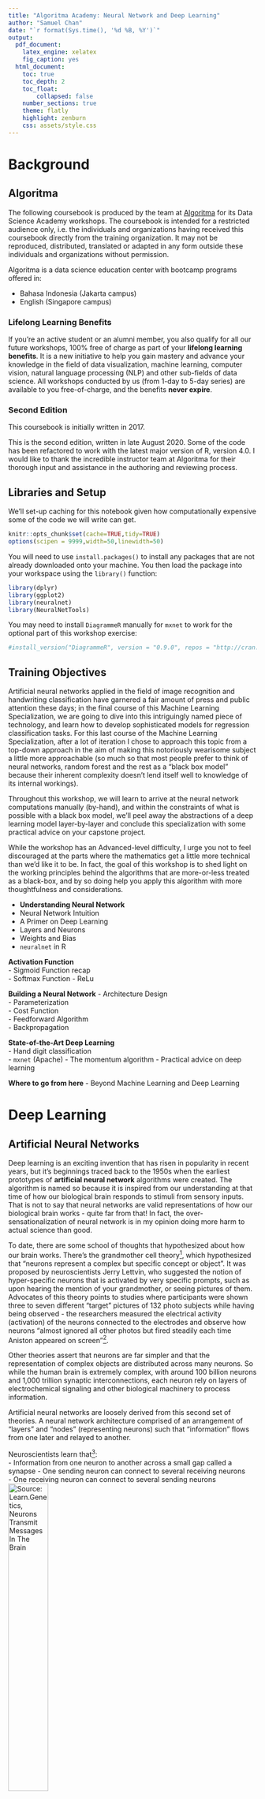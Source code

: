 ```yaml
---
title: "Algoritma Academy: Neural Network and Deep Learning"
author: "Samuel Chan"
date: "`r format(Sys.time(), '%d %B, %Y')`"
output: 
  pdf_document:
    latex_engine: xelatex
    fig_caption: yes
  html_document:
    toc: true
    toc_depth: 2
    toc_float: 
        collapsed: false
    number_sections: true
    theme: flatly
    highlight: zenburn
    css: assets/style.css
---
```


# Background {.tabset}
## Algoritma
The following coursebook is produced by the team at [Algoritma](https://algorit.ma) for its Data Science Academy workshops. The coursebook is intended for a restricted audience only, i.e. the individuals and organizations having received this coursebook directly from the training organization. It may not be reproduced, distributed, translated or adapted in any form outside these individuals and organizations without permission. 

Algoritma is a data science education center with bootcamp programs offered in:

- Bahasa Indonesia (Jakarta campus)  
- English (Singapore campus)

### Lifelong Learning Benefits
If you're an active student or an alumni member, you also qualify for all our future workshops, 100% free of charge as part of your **lifelong learning benefits**. It is a new initiative to help you gain mastery and advance your knowledge in the field of data visualization, machine learning, computer vision, natural language processing (NLP) and other sub-fields of data science. All workshops conducted by us (from 1-day to 5-day series) are available to you free-of-charge, and the benefits **never expire**. 

### Second Edition
This coursebook is initially written in 2017.

This is the second edition, written in late August 2020. Some of the code has been refactored to work with the latest major version of R, version 4.0. I would like to thank the incredible instructor team at Algoritma for their thorough input and assistance in the authoring and reviewing process.


## Libraries and Setup
We'll set-up caching for this notebook given how computationally expensive some of the code we will write can get.

```r
knitr::opts_chunk$set(cache=TRUE,tidy=TRUE)
options(scipen = 9999,width=50,linewidth=50)
```

You will need to use `install.packages()` to install any packages that are not already downloaded onto your machine. You then load the package into your workspace using the `library()` function:
```r
library(dplyr)
library(ggplot2)
library(neuralnet)
library(NeuralNetTools)
```

You may need to install `DiagrammeR` manually for `mxnet` to work for the optional part of this workshop exercise:
```r
#install_version("DiagrammeR", version = "0.9.0", repos = "http://cran.us.r-project.org")
```

## Training Objectives
Artificial neural networks applied in the field of image recognition and handwriting classification have garnered a fair amount of press and public attention these days; in the final course of this Machine Learning Specialization, we are going to dive into this intriguingly named piece of technology, and learn how to develop sophisticated models for regression classification tasks. For this last course of the Machine Learning Specialization, after a lot of iteration I chose to approach this topic from a top-down approach in the aim of making this notoriously wearisome subject a little more approachable (so much so that most people prefer to think of neural networks, random forest and the rest as a "black box model" because their inherent complexity doesn't lend itself well to knowledge of its internal workings).

Throughout this workshop, we will learn to arrive at the neural network computations manually (by-hand), and within the constraints of what is possible with a black box model, we'll peel away the abstractions of a deep learning model layer-by-layer and conclude this specialization with some practical advice on your capstone project.

While the workshop has an Advanced-level difficulty, I urge you not to feel discouraged at the parts where the mathematics get a little more technical than we'd like it to be. In fact, the goal of this workshop is to shed light on the working principles behind the algorithms that are more-or-less treated as a black-box, and by so doing help you apply this algorithm with more thoughtfulness and considerations.

- **Understanding Neural Network**  
- Neural Network Intuition  
- A Primer on Deep Learning  
- Layers and Neurons  
- Weights and Bias  
- `neuralnet` in R  

**Activation Function**  
- Sigmoid Function recap  
- Softmax Function
- ReLu

**Building a Neural Network**
- Architecture Design  
- Parameterization  
- Cost Function  
- Feedforward Algorithm  
- Backpropagation  

**State-of-the-Art Deep Learning**  
- Hand digit classification  
- `mxnet` (Apache)
- The momentum algorithm
- Practical advice on deep learning

**Where to go from here**
- Beyond Machine Learning and Deep Learning

# Deep Learning
## Artificial Neural Networks
Deep learning is an exciting invention that has risen in popularity in recent years, but it's beginnings traced back to the 1950s when the earliest prototypes of **artificial neural network** algorithms were created. The algorithm is named so because it is inspired from our understanding at that time of how our biological brain responds to stimuli from sensory inputs. That is not to say that neural networks are valid representations of how our biological brain works - quite far from that! In fact, the over-sensationalization of neural network is in my opinion doing more harm to actual science than good. 

To date, there are some school of thoughts that hypothesized about how our brain works. There's the grandmother cell theory[^1], which hypothesized that "neurons represent a complex but specific concept or object". It was proposed by neuroscientists Jerry Lettvin, who suggested the notion of hyper-specific neurons that is activated by very specific prompts, such as upon hearing the mention of your grandmother, or seeing pictures of them. Advocates of this theory points to studies where participants were shown three to seven different "target" pictures of 132 photo subjects while having being observed - the researchers measured the electrical activity (activation) of the neurons connected to the electrodes and observe how neurons "almost ignored all other photos but fired steadily each time Aniston appeared on screen"[^2]. 

Other theories assert that neurons are far simpler and that the representation of complex objects are distributed across many neurons. So while the human brain is extremely complex, with around 100 billion neurons and 1,000 trillion synaptic interconnections, each neuron rely on layers of electrochemical signaling and other biological machinery to process information. 

Artificial neural networks are loosely derived from this second set of theories. A neural network architecture comprised of an arrangement of "layers" and "nodes" (representing neurons) such that "information" flows from one later and relayed to another. 

Neuroscientists learn that[^3]:  
- Information from one neuron to another across a small gap called a synapse
- One sending neuron can connect to several receiving neurons  
- One receiving neuron can connect to several sending neurons      
![Source: Learn.Genetics, Neurons Transmit Messages In The Brain](assets/neuron.jpg){width=40%}



As one receiving neuron "receives" the signal sent by the sending neuron, the biochemical process help that neuron weight the signal according to its relative importance and as it turns out, this biological mechanism serves as a great template for an artificial neuron. The neurons are represented as nodes, and the strength between nodes are weighted to model the synapses in the biological brain. 

As a motivational example, look at the following architecture:

```r
set.seed(100)
suppressPackageStartupMessages(library(neuralnet))
y <- c(0,1,1,0)
dat <- data.frame(expand.grid(c(0,1), c(0,1), c(1,2)), y)
nneu <- neuralnet( y~Var1+Var2+Var3, dat, hidden=4, rep=5)
# rep="best" to plot the repetition with the smallest error
plot(nneu, rep="best")
```

By default, the `neuralnet()` function uses a backpropagation algorithm named `rprop+`. We are going to dive into the technical details of the backpropagation algorithm in later sections, but I want to take the opportunity to explain how this relates to "intelligence" as we understand it. A modern definition could be:  

> The ability to perceive information, and retain it as knowledge to be applied towards adaptive behaviors within an environment or context  

So for a machine to fit that definition of intelligence, it has to not just "learn" the weights between these nodes, it has to learn how to adapt these weights - and that is achieved with what is termed as a _cost function_. The cost function determine how well the "learned weights" are by calculating the error given the paramaters. By means of analogy, you can imagine that a driver behind wheels having to approximate the optimal distance between his car and the car in front of him. Too much distance, and he may be driving too slow and causing unnecessary discomfort to other drivers around him. Too little distance and he may be accused of "tailgating" and put his own safety as well as others at risk. He / she has to _learn_ the optimal distance through experience and "backpropagate" her visual feedback to correct the distance - when the car in front of her slows down, that visual feedback is passed and the "weights" are adjusted to accommodate that information. The intuition, or the sense of danger acts as a cost function, and she is trying to minimize the sense of danger or equivalently, the cost function. 

Artificial intelligence imitates that objective when it is given a cost function because it now **has a sense of badness and know how poorly the weights are in relation to the prediction error**. A very simple cost function would be one iterative function (for-loop) where we iteratively make estimation, each time using a different combination of coefficients, and plot the error in each iteration by comparing our prediction to the ground truth. 

Using the cost function, our artificial neural network can arrive at the optimal values for each coefficient that is being estimated and as a result of backpropagation, it updates all of the neuron paths (weights) in each iteration of feedback. 

## Neural Networks Architecture
Let's plot our neural network again, and this time we'll take the time to learn the topology of our network: 
```r
plot(nneu, rep="best")
```

This is an architecturally simple neural network model, and while neural network architecture can vary in forms and design, each of them can be characterized by:  
- Number of layers in the network  
- Number of nodes in each layer  
- Direction of signals in the network  

When you wrap a neural network object, `nn` in `plot()`, the plot renders the network topology as well as the number of training steps that the neural network takes. 

It also report the sum of squared errors, a measurement of error that all of you should be familiar by now. You can prevent the display of these error and steps by assigning an additional parameter `parameter=FALSE` in the `plot()` call. 

Since the cost function we spoke of earlier is of such crucial importance to a neural network, let's dive deeper into the mathematical details to strengthen and validate our understanding of this mechanism.

### Cost Function and Error Measures I
Throughout the Machine Learning Specialization we've learned and applied the sum of squares error as a measurement of our model's "fitness". As it turns out, the sum of squared errors (SSE) is also a perfectly acceptable cost function for a neural network. 

Recall that we created the neural network using the following function call:
```r
neuralnet(y~Var1+Var2+Var3, dat, hidden=4, rep=5)
```

The `hidden` parameter allow us to specify the number of hidden neurons in each layer, and because we specified a single number, 4, that is going to return a neural network with one hidden layer (which is the layer between the input layer and output layer) and 4 neurons in that layer. 

Supposed you had specify `c(5,7,5)` in the hidden layer, you'd get a neural network with 3 hidden layers with the corresponding number of hidden neurons in each layer. For now, don't worry about the practical considerations between such a network topology and the earlier, simpler one - we'd get into that in a later chapter. 

Edit the following code to construct and plot a neural network with 3 hidden layers, with the first hidden layer containing 5 neurons, the second and third containing 7 and 5 respectively. The number of repetitions, the seed, and the plotting parameters should be left untouched:
```r
set.seed(1)
plot(neuralnet( y~Var1+Var2+Var3, dat, hidden=_______, rep=1), rep="best")
```

Notice that in the code you just wrote, we're using `rep=1` rather than `rep=5`: this parameter indicates the number of repetitions for the neural network's training. In the original neural network, we have `rep=5`, so we could have passed 1 to 5 in the plot parameter, which in turn ask the `plot()` function to  plot the neural network at a particular repetition. 

To plot only the neural network on its fourth repetition, add `rep=4` to the following function call:
```r
plot(nneu, rep=4)
```

**Discussion**:
If you run `plot(nneu)` in the console or in an R Script, all petitions will be plotted each in a separate window. Try and do that now.

Remember how I said earlier that the sum of squared errors (SSE) is a perfectly acceptable cost function for a neural network. Let's write a function `sse` that for a list of numbers, computes the sum of squared difference between the list and the ground truth in our data (`dat$y`). 

```r
sse <- function(x){
  return(sum( (x - dat$y)^2 ) )
}
```


**Discussion:**
You've learned that we have 5 repetitions of the neural network, and since each repetition will return the overall prediction, we expect to have 5 sets of prediction. They are stored in `nneu$net.result` as a list of length 5. Go ahead and complete the following code chunk: write some code to take a peek at the predictions returned by any one of the 5 repetitions:
```r
length(nneu$net.result)

### Write the code to inspect the prediction returned by any ONE of the 5 repetitions 


```


Now apply the sum of squared error function we wrote above (we named it `sse`) on the list of predictions, which repetition of the neural network has the lowest training error? 
```r
# Write the code to compute your SSE for each of the 5 repetitions


```

Your Answer:


Sure enough, if you take the SSE of the repetition that minimizes the training error, and multiply it by 1/2, you'll get the same error that was shown in the `plot()` function. Try that now:
```r


```

Notice that it rounds up to 0.000266, which is the same as what we've got in the original neural network:
```r
set.seed(100)
nneu <- neuralnet( y~Var1+Var2+Var3, dat, hidden=4, rep=5)
plot(nneu, rep="best")
```

Using SSE as a cost function returns the same error as the one that our original plot has given us, and to estimate the cost for future values or on our cross-validation set, we can use `compute`. `compute` requires at least two value:  
- `nn` object: a `neuralnet` object  
- data: some data from which we wish to obtain a prediction from

Optionally, we can specify `rep` such that a specific repetition of the neural network is used. Because this section aims to equip you with a solid knowledge of the cost function and error, I will perform `compute` on the same training data just to show you that the result you get from this computation (`nneu_compt$net.result`) would be the same as the one from the neural network's in-sample error estimation (`nneu$net.result[[3]]`). 

Notice that I'm computing for a prediction on the same training data with the third repetition of our neural network `rep=3` and then compare it to the one from `nneu`:
```r
nneu_compt <- compute(nneu, dat[,1:3], rep=3)

data.frame("result_compute" = nneu_compt$net.result, "error_nn_3"=nneu$net.result[[3]])
```

And so naturally taking the one-half sum of squared error using `nneu_compt$net.result` would return the same value as the Error returned by the neural network when we plot is, which is 0.000266:
```r
1/2 * sum((dat$y - nneu_compt$net.result)^2)
```

You may now ask, why do we take the one-half sum of squared error instead of the sum of squared error itself? The reason for that is pretty much conventional: sometimes you'll also see one-half mean squared error being used or the mean of squared error itself.  The reason why it's a convention is that if we define the cost function as such:  
$J_\theta = \frac{1}{2} \sum\limits^{m}_{i=1}(h_\theta(x^i)-y^i)^2$  

When we take the derivative of that equation, then the mathematic becomes nicer because the square cancels out the 1/2 and that turns out to be computationally convenient:

$J_\theta = \sum\limits^{m}_{i=1}(h_\theta(x^i)-y^i)$  

If you're not familiar with calculus, generally for such a function:

$f(x) = \frac{1}{2}x^2$, when taking the derivative of it:
$f\prime(x) = x$

Taking the derivate f-prime at a point a measures the sensitivity of _f_ to small changes in _x_ around _a_ (you'll also hear other explanations that describe it as the "rate of change"):  
$f\prime(x_0) = \lim\limits_{h \to 0}\frac{f(x_0 + h) - f(x_0)}{h}$  

For a mostly-layman explanation of the derivative function, I recommend the lecture notes from this UBC Calculus documents [^6]. From a practicality perspective, derivatives allow us to find the maximum or minimum of functions and are thus highly useful for optimization tasks. More directly, derivatives allow us to measure how variables change in relation to change in other variables (think: acceleration is the derivative of speed)

One can observe that between minimizing the one-half mean of squared errors, one-half sum of squared errors, mean of squared errors and sum of squared errors: the choice doesn't change the result. Minimizing the sum of squared function is essentially minimizing the one-half sum of squared errors. When we call our `neuralnet` function, the default cost function is the sum of squared error (`neuralnet(..., err.fct="sse")`), we could have also used `ce` for the cross-entropy error or pass in our own differentiable function.

When we plot our neural network built with `sse` being the cost function, the "best" repetition is the one that has the lowest sum of squared error. Each repetition computes the predicted value of y using the regression weights and the cost function serves as the "signal" that is used to iteratively adjust these weights.

```r
data.frame("computed"=nneu$net.result[[3]], "actual"=dat$y)
```


Remember when I mentioned earlier how a neural network architecture can be characterized by:  
- Number of layers in the network  
- Number of nodes in each layer  
- Direction of signals in the network  

This architectural design allow us to accommodate varying degree of complexity; a more complex network (typically means more number of layers in the network) are capable of modelling more subtle patterns within our data, and while size typically matters, the design of the architecture also plays a part in the effectiveness of a neural network. Let's break the three concepts down:

**Number of Layers** and **Number of Nodes**  
```r
plot(nneu, "best")
```

In the architecture above, `Var1`, `Var2` and `Var3` represent the features from our data, notice that there is one input node for each of the 3 features. When there is one hidden layer, the network is sometimes also called a "single-layer network" - they are suitable for classification tasks where the decision boundaries are fairly linear. When we have more than one hidden layer, the network qualify for the definition of a "deep neural network" (I know, I hope I was joking as well).   
![](assets/nondeep.png)

When people refer to deep learning or point to a deep neural network, all you know for certain is that it's a neural network with more than one hidden layer[^7], most likely a feedforward network with many hidden layers. Because of it's multi-layer nature, another name for it is the **multi-layer perceptrons**, which is used more often in the past before the rise in popularity with the deep prefix. In fact in many of the journals referencing the `neuralnet` package you're using you are perhaps more likely to come across the name "multi-layer perceptron" or MLP[^8]. 

Some find the standard for depthness analogous to the Sorites paradox[^9]: at what point does heap becomes non-heap? There's also the obvious problem of the rate of change in technology. Revisit this coursebook 5 years from now and you may find the perceived notion of "deep learning" system a lot different from what it is today.   
![](assets/heap.jpeg){width=40%}

Beyond the philosophical question, a more helpful way to think about the term deep learning is to consider the greater trend where we've seen a sharp increase in the number of "deep" prefix to refer to any sufficiently sophisticated AI technology[^10]. Take any algorithm you've learned and add the word "deep" in front of it and you'll find a list of amusing results. So instead of finding a quantitative measurement for "deep learning", think of it qualitatively instead: "deep" suggests that the model is a convention treated like a black box and the results are hard to intuit - and that is taking nothing away from its performance.     

**Direction of signals**
Neural networks can be recurrent or feedforward. A feedforward neural network is one where the input signal is fed continuously in one direction from layer to layer until reaching the final output layer. Despite its apparent restriction, these networks can be very well-suited and form the "foundation" of a full neural network model.  

In contrast, a recurrent neural network (feedback network) is one where signals travel in both directions using loops and unlike a feedforward network can use an internal state to process sequences of input, which gives it the ability to "exhibit dynamic temporal behavior for a time sequence", and see its use throughout vocabulary speech recognition or in time series forecasting[^11].   
![](assets/rnn.png)

For its promises and potential, RNN is rather limited in its application compared to the de facto of neural networks, MLP (Multilayer Perceptron is just a fancy name for a multi-layer feedforward network). When somebody mention neural network to you, he or she is most likely referring to a MLP rather than the RNN. 

With all being said, how do you choose the right combination of architectural factors? Unfortunately to date there isn't any standard yet on determining the right number of neurons or hidden layers in a neural network. It is perhaps most helpful to recall Occam's Razor (or Principle of parsimony) which you've learned in the Regression Models class: when presented with competing hypothesis pick the simpler one. Favor the network with the fewest nodes when the cross-validation performance is just as adequate. In fact, you'd be surprised that often times an architecturally simple neural network often offer a level of learning performance that is well above the required threshold.


# Neural Network From First Principles
> A first principle is a basic, foundational, self-evident proposition or assumption that cannot be deduced from any other proposition or assumption.

Sometimes called "reasoning from first principles", we'll now go into the algorithms that made up a fully formed neural network and peel away at the heavily abstracted mathematical details that lay at its foundation. 

Let's start by adjusting our earlier data so we can study this a neural network from the point of view of OLS regression, a subject all of you are familiar with having completed the Regression Models course. 

The input predictors are the same, but the output target now resembles more of a regression problem. 
```r
set.seed(100)
dat$y <- runif(nrow(dat), 3, 4)+sum(dat[1:2,])+dat$Var3^2
head(dat)
```

Consider the case of a single-layer neural network with no hidden layers. Since we have 3 predictors, we would expect to design an architecture with three input neurons, and we would have the estimation function use `sse` as the default cost function since that's also the objective of an ordinary least squares regression. We would have just one output neuron, and we can represent the architecture in the following form:   
![](assets/firstprinciples_nn.png)

To put it in code, we will use the `neuralnet()` function, set `hidden=0` to specify no hidden layers and set 20 to be the number of repetitions for this neural network. The `rep` parameter is nothing but a fancy for-loop that wraps around the neural network function. For each time (up to a maximum of 20 if we had set rep=20), the neural network will pick some random weights as its initial (starting) parameter and perform a procedure known as gradient descent to find the optimal parameter. Essentially, setting 20 offsets some of that randomness picking a repetition that give us the lowest error from a pool of 20 is better than picking one from a pool of 5, which we've used earlier.

Notice that because of the randomly initialized starting weights, setting seed ensures the result is reproducible. 

**Discussion:**
1. Say I'd like to have 30 repetitions of the neural network, how would I change the following code?  

2. Supposed I'd like to avoid having to use the randomly initialized starting weights and instead prefer to use some specified starting weights. I would need 4 values for the first repetition (say we choose to initialize `c(0,0,0,0)` for the first repetition), one for the bias or the intercept coefficient, and one each for the 3 input neurons. For a neural network with 10 repetitions, I would use (`startweights = rep(0,(4*10))`) to initialize the starting weights to 0 for a total of 40 times. Go ahead and change the code to use a `rep` of 3 and specify some initialized weights using `startweights`. Observe that you can now remove the `set.seed(100)` and your neural network will converge at the same set of values every time you execute the code. 

Change the code below for (1) and (2):
```r
set.seed(100)
nn_dat <- neuralnet(y~Var1+Var2+Var3, dat, hidden = 0, rep=10, startweights = rep(0,(4*10)))
plot(nn_dat, rep="best")
```

**Discussion:**
3. Bonus question: If we have passed in `startweights = rep(0,(4*10))` we can run our neural network with 10 iterations and without setting a seed, the results will always be the same. The random component has been removed from our algorithm. However, setting the start weights this way is also meaningless and you're better off using randomized weights. Why?  

Let's go ahead and run the neural network again, and this time we'll plot the network to see the weights that were estimated from the best network repetition:
```r
set.seed(100)
nn_dat <- neuralnet(y~Var1+Var2+Var3, dat, hidden = 0, rep=20)
plot(nn_dat, rep="best")
```

To estimate the value of y, the neural network above would take the weighted sum of the three input neurons and then add the intercept term (blue arrow) to it. If this sounds terribly similar to a linear regression equation it is because it is. Compare the above weights to the coefficients you obtain from a linear regression:
```r
lm_dat <- lm(y ~., dat)
summary(lm_dat)
```

In R, we can take a look at the summary statistics from each repetition of the neural network, including the weights and intercept. In the following code I'm printing out the summary for the first 3 repetitions:
```r
nn_dat$result.matrix[,1:3]
```

## Backpropagation

So how does a neural network estimate the weights for each of the nodes? Well - remember that we already learned about a cost function which learns the error in each repetition. The key is to backpropagate these errors using an algorithm simply known as backpropagation. 

Instead of approaching the estimation of weights using a more closed-form algebraic technique (as in OLS regression), the neural network model randomly initialize the weights and it learn the best "weights" by minimizing the cost function. For a regression problem, that is typically the `sse` that you've seen repeatedly up to this point of the workshop. For a classification problem, we can specify the cross-entropy error to be used (`neuralnet(..., err.fct="ce")`). 

And recall for the error function that uses the `sse`:
$E = \frac{1}{2} \sum\limits^L_{l=1}\sum\limits^H_{h=1}(o_{lh}-y_{lh})^2$

For an error function that uses the cross-entropy `ce`, it would be:  
$E = - \sum\limits^L_{l=1}\sum\limits^H_{h=1}(y_{lh}log(o_{lh}) + (1-y_{lh})log(1-o_{lh}))$  

Where:  
- output _o(x)_ is calculated for given inputs _x_ and current weights  
- $l=1,...,L$ indexes the observations, i.e given input-output pairs  
- $h=1,...H$ are the output nodes  

We've learned about the two functions in earlier workshops of the Machine Learning Specialization, but where the backpropagation starts to differ is that it modifies the weights of a neural network in order to find a local minimum of the error function with respect to the weights.

> The learning of the error is the **cost function** of the neural network, and the feeding back of these error for the modification of weights is called **backpropagation**.

The de facto standard is through a general purpose optimization algorithm known as "gradient descent".   
![](assets/graddesc.png)

### Gradient Descent
In an earlier chapter, I gave you our definition of the cost function:  
$J_\theta = \frac{1}{2} \sum\limits^{m}_{i=1}(h_\theta(x^i)-y^i)^2$  

When we take the derivative of that equation, then the mathematic becomes nicer because the square cancels out the 1/2 and that turns out to be computationally convenient:

$\sum\limits^{m}_{i=1}(h_\theta(x^i)-y^i)$  

Gradient descent works the following way. For each particular value of weight:  
- 1. Calculates the partial derivative of the weight  
- 2. The update rule
  - If the derivative is positive, it decreases the weight value  
  - If the derivative is negative, it increases the weight value  
- 3. The objective is to find the lowest point in a convex curve where the derivative is minimum  
- 4. How much does it move in its weight update (step 2) depends on a user-specified learning rate. You don't want a learning rate that is too high as it is going to "over-step" the minimum but a learning rate that is too small on the other hand is going to take far longer to find the local minima.

The process in mathematical notation:  
$w_k \gets w_k - \alpha \sum\limits^n_{i=1}(h_\theta(x^i)-y^i)x_{ik}$   
![Slides on Neural Network from Computer Science Faculty, CMU](assets/updaterule.png)

When we call the `neuralnet()` function with a backpropagation algorithm, we could have specified our own learning rate using the `learningrate` parameter like such `neuralnet(..., algorithm="backprop", learningrate = 0.001)`

**Discussion:**
Execute the following code chunk in an R console (not from RStudio):
```r
library(animation)
## default example
ani.options(interval = 0.3, nmax = 50)
gd <- grad.desc()
# gd$par for the parameters 
# gd$persp for perspective plot
# gd$persp(col = "lightblue", phi = 30)
```

Or to see gradient descent working on an even more complicated function (again, run it in R console):
```r
ani.options(interval = 0, nmax = 200)
f2 <- function(x, y)
  sin(1/2 * x^2 - 1/4 * y^2 + 3) * cos(2 * 
  x + 1 - exp(y))

gd2 <- grad.desc(f2, c(-2, -2, 2, 2), c(-1, 0.5), gamma = 0.1, 
  tol = 1e-04)
```

If you managed to run that function above, now look at the function definition in `f2`. Gradient descent takes that function `f2` and find the value of `x` and `y` that would lead to a local minimum of that function. 

1. To retrieve the values (parameters), run `gd2$par`  
2. To print the perspective plot, run `gd2$persp(col = "lightblue", phi = 30)`. If you like to save this plot, combine it with `png()` for example and you'll get something similar to the below:   
![](assets/gd2.png)

Essentially, as a general-purpose optimization algorithm, gradient descent is able to find a local minimum of a function by taking steps proportional to the negative of the gradient (or slope) of the function at the current point. Respecting the constraints of time and objective, I cannot delve into the topic of this optimization algorithm further but I can recommend Andrew Ng's lecture notes (CS 229) on this topic as further reading materials[^12]. 

### [Optional] Gradient Descent by hand

To implement a gradient descent by hand and see how by the 4000th iteration, our algorithm has adjusted the initial weights from `c(0.01, 0.01, 0.01, 0.01)` for the 4 parameters (3 input plus one bias / intercept term) to `c(5.1407142312, -0.2432233805, 0.0684175269, 3.2402247445)` which is exactly the same coefficient with the one a closed-form OLS regression returns up to those precision.

```r
set.seed(100)
x <- as.matrix(dat[,1:3])
x <- cbind(rep(1, nrow(x)), x)
y <- as.matrix(dat[,4])
# initialize weights to 0.1
beta_gd <- matrix(0.01, nrow=ncol(x))
# learning rate
lrate <- 0.1

# repeat below for 4,000 iterations
for (i in 1:4000) {
  # cost function using vectorized operation
  cost <- (x %*% beta_gd) - y
  # calculate the gradient at that point
  delta <- (t(x) %*% cost) * (1/nrow(x))
  
  # move the guessed weights in opposite direction
  beta_gd <- beta_gd - (lrate * delta)
}
# linear regression w/ gradient descent
beta_gd
# OLS closed-form solution
solve(t(x) %*% x) %*% t(x) %*% y
```

Verifying it with the coefficient output from `lm()`: 
```r
summary(lm(y ~ ., dat))$coef[,1]
```

**Discussion:**
We learned earlier that our gradient descent algorithm above will, at each iteration, update the weights in the direction that result in the greatest reduction in error by an amount. We learned that this quantity is known as the **learning rate**. 

If we have wanted the algorithm to converge faster (descend down the gradients faster) for the training time is greated reduced, should we:  

- [ ] Increase the learning rate
- [ ] Decrease the learning rate
- [ ] Initialize the weights closer to 0

## Neural Network for Classification
When we apply neural network as a classification algorithm, the network uses the logistic sigmoid function to squash the output of a linear regression to a value within the bounds of 0 to 1. This, you may recall, is what you've learned in the Classification 1 workshop. Allow me to help jog your memory:  

- A logistic regression is a linear regression technique modified to solve binary classification problems  
- The "activation" function of a classification-purposed neural network is the logistic function (transform the output of a linear regression to a value within the bounds of 0 and 1)  

I will spare you the detailed explanation of the logistic regression but the following code is identical to the one you'll find in your Classification 1 coursebook. Exponenting something would always make it a positive value, and then to make the final value lesser than 1, we divide it by a number greater than itself (+1 arbitrarily):  
```r
sigmoid <- function(x){
    exp(x)/(1+exp(x))
}
# equivalent:
#   sigmoid <- function(x){
#     1/(1+exp(-x))
#   }

sigmoid(-5)
```

Let's confirm that the function we wrote above does resemble a sigmoid curve:
```r
curve(sigmoid, xlim = c(-10, 10))
```

Let's also create our cross-entropy loss function:
```r
ce_manual <- function(x, y){
  - sum((y * log(x) + (1 - y) * log(1 - x)), na.rm = T)
}
```

This of course, is just the code implementation of the `ce` cross-entropy error that we learned in earlier chapters:
$E = - \sum\limits^L_{l=1}\sum\limits^H_{h=1}(y_{lh}log(o_{lh}) + (1-y_{lh})log(1-o_{lh}))$  

We'll generate some data, this time with `y` being a binary class:
```r
set.seed(100)
y <- c(0,1,1,0)
dat <- data.frame(expand.grid(c(0,1), c(0,1), c(1,2)), y)
head(dat)
```

And we can write our neural network algorithm by combining the `sigmoid()` function we wrote earlier with the backpropagation technique. We will also compute the cross-entropy error to see if our manually-written algorithm can rival the `neuralnet()` algorithm in performance:
```r
neuralnet_logit <- function(x, y, epochs, lrate=0.005) {
  x <- cbind(1, x)
  beta_hat <- matrix(0.1, nrow=ncol(x))
  for (i in 1:epochs){
      error <- sigmoid(x %*% beta_hat) - y
      # update weights with gradient descent
      delta <- t(x) %*% as.matrix(error, ncol = nrow(x)) * (1/nrow(x))
      beta_hat <- beta_hat - (lrate * delta)
  }
  print(ce_manual(sigmoid(x %*% beta_hat), y))
}
```

And with that we're ready to apply the algorithm we just wrote to the data, with 500 iterations of the update rule. Here I'm introducing a new terminology called `epochs`, which is a common term in neural network terminology. One epoch consist of one round of forward pass and one round of backward propagation of the error. Another way to put it:

> An epoch is a measure of the number of times all of the training vectors are used once to update the weights. For batch training all of the training samples pass through the learning algorithm simultaneously in one epoch before weights are updated.

```r
neuralnet_logit(as.matrix(dat[,1:3]), dat$y, epochs=500)
```

`epoch` is not to be confused with the `rep` parameter, with the latter actually referring to the number of repetitions for the neural network's training. The log-likelihood (or cross-entropy) error is 5.547. As a reminder, a perfect binary classifier would have an error of 0:
```r
ce_manual(dat$y, dat$y)
```

Let's now use the `neuralnet` package: the parameters are largely similar, except we override the `err.fct` with `ce` and set `linear.output` to `FALSE` since we are configuring the neural network to use a logistic function instead of the linear one earlier:
```r
set.seed(100)
nn_logit <- neuralnet(y~Var1+Var2+Var3, dat, hidden=0, err.fct="ce", linear.output = F, rep=500)
ce_manual(nn_logit$net.result[[1]], dat$y)
```

**Discussion:**
The local minima that the function arrive at doesn't seem to be a lot better than ours. How would you improve the neural network model?
- [ ] Set higher amount of `rep` for the neural network 
- [ ] Change the seed to have a different set of initial weights  
- [ ] Change `err.fct` from `ce` to `sse`  
- [ ] Add a hidden layer to the neural network in the hope that the increased complexity would increase its ability to model the pattern within the data

If you pick the fourth option and plot the best repetition, you'll arrive at the following neural network plot:
```r
set.seed(100)
nn_logit <- neuralnet(y~Var1+Var2+Var3, dat, hidden=3, err.fct="ce", linear.output = F, rep=500)
plot(nn_logit, rep="best")
```

We can manually confirmed that the error is in fact the `ce` error that we define by hand earlier. The function we wrote is `ce_manual()` so let's verify that:
```r
nn_logit_rs <- compute(nn_logit, dat[,1:3], rep = which.min(nn_logit$result.matrix[1,]))$net.result
ce_manual(nn_logit_rs, dat$y)
```

While a multilayer perceptron may seem a little complicated (and that's because it is complicated), the interpretation and mathematics are not any more difficult. Whether for regression or for classification, the difference is in the activation function (one is linear, while the other is sigmoid) and the cost function (one is `sse` and the other is `ce`). Consider the following diagram[^13]:   
![](assets/mlp.png)

To compute the value of our output unit $a_5$ using the multi-layer perceptron:

$a_5 = g(w_{3,5} \cdot a_3 + w_{4,5} \cdot a_4)$  
$a_5 = g(w_{3,5} \cdot g(w_{1,3} \cdot a_1 + w_{2,3} \cdot a_2) + w_{4,5} \cdot g(w_{1,4} \cdot a_1 + w_{2,4} \cdot a_2) )$

### Extra Intuition and Remarks 
#### Remark 1: The Universal Approximation Theorem
So a neural network that is deep has more layers and weights can be thought of as a series of logistic regressions "ensembled" on top of each other. It is even factual to say that a logistic regression is effectively a neural-network with sigmoid activations with no hidden layers - as we've worked out above. 

The hidden layer in a neural network generate non-linearities (between input and output the relationship doesn't need to be linear anymore) and leads to the Universal Approximation Theorem, making the claim that a network with **just one hidden layer** is sufficient as an approximation of any linear or non-linear functions. 

> In the mathematical theory of artificial neural networks, the universal approximation theorem states that a feed-forward network with a single hidden layer containing a finite number of neurons (i.e., a multilayer perceptron), can approximate continuous functions within a compact set under mild assumptions on the activation function. The theorem thus states that simple neural networks can represent a wide variety of interesting functions when given appropriate parameters; however, it does not touch upon the algorithmic learnability of those parameters[^14].

The argument is more nuanced that I can offer in this coursebook and I'll link to some extra reading materials at the end of this workshop, but the UAT is one of the very few, or probably the only rigorous theorem that exists about the ability of neural network to approximate different kinds of functions. From a practitioner's perspective, if a network with one hidden layer can approximate any function, why can't it do with so with impressive accuracy that approaches those of networks with very deep layers? The short answer is: we don't know for certain yet. Potential explanatory factors are:  
- The number of hidden neuron units such that the desired function is learned and approximated well  
- One layer of hidden neuron generally doesn't have as many number of hidden neuron units as a deep learning model, thus requiring a much, much higher amount of training example  
- Could there be a more effective activation function, and does the does the UAT generalize to other activation functions just as well?  

For an academic read, one of the most popular paper is the one from Kurt Hornick[^15], and it in the author asserted that his paper "rigorously establishes that standard multilayer feedforward networks with as fe as one hidden layer using arbitrary squashing functions are capable of approximating any Borel measurable function from one finite dimensional space to another to any desired degree of accuracy, provided sufficiently many hidden units are available". The paper has almost one-third of the citations of the original backpropagation paper! 

A less technical but more intuitive explanation is that a sufficiently wide neural network (width is usually measured by the number of neurons in the widest layer) can reasonably approximate any function given enough training samples. These networks are better at memorization (since less abstraction happens) compared to their deep networks counterpart, but at the cost of its ability to generalize, or learn. Imagine training a neural network with **almost every possible input value** with very little unseen data, a wide and shallow network would eventually be able to predict just on the merit of memorizing the corresponding output value (ground truth) for each input data. 

Deep neural networks offer the opposite advantage, which in real life, turns out to be more helpful. They can learn the parameters from "engineered features", which in turn learn from an even lower level of engineered features etc.   
![](assets/hardware_perceptron.jpg)

And that is one reason why deep neural networks are used a lot more in fields like image classification and speech recognition where "ability to generalize and learn from abstraction" has an advantage in accuracy. By taking the "deep" form, a neural network can implement a multi-step abstraction process where features or combination of features are processed progressively through specific neuron units at each level.

Why not a deep **and** wide network? Because on top of the risk of overfitting, neural network is also notoriously expensive to train. So in short, we want a neural network that has good width, but not more than necessary.

So putting aside what science have yet known, the empirical evidence is that more hidden layers do help the neural network learn hierarchical representations of the input data better and can better generalize to unseen data.   
![](assets/depth.png)

#### Remark 2: Activation Functions
Activation function describes the mechanism that govern how our neuron units pass (forward or backward) the signal throughout the network. It's functional purpose is synonymous to the biological neuron: determining an activation threshold that if met, passes the signal along to other neurons. We've learned the logistic sigmoid function (logistic function) and the linear function - the sigmoid activation function is by far the most common activation function in neural networks but there exist other types of activation functions. The difference is in the output signal range and some other common activation functions you may come across includes:

- Hyperbolic Tangent function, or `tanh()`  
- ReLU / Rectified Linear Unit, or `max(0, x)`  
- Softmax: Outputs a value of 0 to 1, useful as probabilities range as the sum of all the probabilities will be equal to one. When used on multi-classification problems it returns the probabilities of each class with the target class having the highest probability. In R: `exp(x) / sum(exp(x))`

The intuition is that activation functions like the logistic sigmoid function and hyperbolic tangent functions are essentially compressing the input values from the receiving signals into a smaller range of outputs, they are also called squashing functions. Additional advantages of these function are:  
- Performing scaling on the data, preventing large-valued features such as loan amount in IDR (rupiah) from dominating variables such as number of credit cards  
- Output a range that is highly convenient to work with, such as `softmax` for multi-class neural network  
- The neural network is much faster to train when the functions are differentiable (with optimization algorithms like gradient descent)  
- Many of the function also builds non-linearity into the network, which allow us to model a response variables that varies non-linearly with its explanatory variables  

Here I'll plot the few functions I've discusssed above:
```r
par(mfrow=c(2,2))
curve(plogis, from=-5, to=5, main="Logistic Regression")
curve(tanh(x), xlim=c(-5, 5), main="Hyperbolic Tangent")
curve(exp(x) / sum(exp(x)), xlim=c(-5,5), main="Softmax Function")
curve(ifelse(x >= 0, x, 0), xlim=c(-5, 5), main="Rectified Linear Unit")
```

#### Remark 3: Logarithmic Loss (Cross-Entropy Error) Function
Before we close this chapter, I want to use yet another technique to give you even more intuition as to why we the cross-entropy function, as we've just learned above, is a suitable loss function for the neural network that is performing a binary classification task. 

Notice how I specify `col` (color) to be the log-loss function / `ce` error type below in the function call: 
`geom_point(aes(col = Var1*log(Var2) + (1-Var1)*log(1-Var2) ) )`

Here's the visualization:

```r
library(ggplot2)
y=seq(0.001, 0.99, 0.005)
yhat=seq(0.001, 0.99, 0.005)
dat2 <- as.data.frame(expand.grid(y, yhat))
ggplot(dat2, aes(x=Var1, y=Var2))+
  geom_point(aes(col = Var1*log(Var2) + (1-Var1)*log(1-Var2) ) )+
  scale_color_gradient("Loss", low = "orange", high = "blue") +
  labs(title="Logarithmic Loss")+
  theme_minimal()
```

As you'll observe , the loss is 0 for the most part - when our predicted output probabilities and the ground truth probabilities agrees with each other. Our cost function incurs a high loss when the predicted output probabilities and ground truth probabilities are at the extreme opposite: when the loan has defaulted while our multi-layer perceptron puts the probability of a default for that loan application composition to be at 0, and vice versa. 

In fact, the closer the two probabilities (predicted and output) agree with each other, the closer to 0 our loss is. 

# Predicting success of a bank telemarketing campaign  
To get you prepared for the learn-by-building module, let's consider one real-life example that many of us can relate to: bank telemarketing campaigns[^17]. The data contains records of telemarketing campaigns (phone calls) of a Portugese bank and the objective is to predict whether the client will subscribe to a term deposit (`$y="yes"`). 

We'll read the dataset in and perform a quick scaling on our numeric features:
```r
library(dplyr)
bank <- read.csv("data_input/bank-full.csv", sep = ";") %>% 
  mutate_if(is.integer, scale)
str(bank)
```

Most of the variables are pretty self-explanatory. The ones that need a little more clarification are:  
- `housing`: Has housing loan?  
- `loan`: Has personal loan?  
- `default`: Has credit in default?  
- `campaign`: Number of contacts performed during this campaign and for this client  
- `pdays`: Number of days passed after the client was last contacted from previous campaign  
- `previous`: Number of contacts performed before this campaign and for this client  
- `poutcome`: Outcome of the previous marketing campaign  

I'll introduce you to the `model.matrix()` function in R, which creates a design matrix by expanding factors to a set of dummy variables and then expanding interactions similarly. It sounds more complicated than it really is, so let's take a look at this function in action:
```r
levels(bank$contact)
tail(model.matrix(~contact, data=bank), 4)
```

We shall apply the `model.matrix` function to our original data, excluding some of the variables from the final matrix. The resulting matrix has 32 variables:
```r
bank_m <- model.matrix(~age+job+marital+education+default+balance+housing+loan+campaign+previous+poutcome+y, data=bank)
dim(bank_m)
```

If you inspect the names of our columns, you'll observe the dashes ("-") in some of these factor levels. That's the name of our original factor levels, and in the next step we'll use `gsub()` to remove these dashes:
```r
colnames(bank_m) 
```

And here's the code to remove the dashes in the column names:
```r
colnames(bank_m) <- gsub(pattern = "-", replacement = "", colnames(bank_m))
colnames(bank_m[,-1])
```

One quirk of the `neuralnet` package is that it doesn't recognize the dot-notation in its formula specification, so instead of the far easier `formula = yyes ~.`, we have to pass in a complete formula using the additive method:
```r
fml <- paste(colnames(bank_m[, -c(1, 28)]), collapse="+")
fml <- paste(c("yyes", fml), collapse="~")
fml <- as.formula(fml)
fml
```

With our `fomula` and `data` ready, we can now implement our neural network. I set the cost function (`err.fct`) to be the cross-entropy function, and because it's a classification algorithm we set `linear.output` to `FALSE`. The `threshold` is set to 0.1; Our multi-layer perceptron will then require the model's partial derivative of our cost function to be at least 0.1 or stop "descending" otherwise:
```r
set.seed(100)
bankmar_nn <- neuralnet(formula = fml, data = bank_m, 
                        hidden = c(5,3), rep = 3, threshold = 0.1, err.fct = "ce", linear.output = FALSE)
```

Because of how time-consuming the algorithm's training phase is, we will store the model locally. 
```r
saveRDS(bankmar_nn, file = "model/bank_marketing_nn.rds")
```

You can read the model I've trained into your environment, which is essentially the same one you'd obtain if you had done the training on your own. The model is now named `bankmar_nn2`, so let's plot it:
```r
bankmar_nn2 <- readRDS("model/bank_marketing_nn.rds")
plot(bankmar_nn2,"best")
```

# Graded Quiz: Classification with Neural Network

This section of the workshop needs to be completed in the classroom in order to obtain a score that count towards your final grade.

# Learn-by-building

Apply what you learned, present a simple R Markdown document to demonstrate neural network modelling. You can use either `mxnet` discussed in the later section of this course book or other neural network tools of your choice.

Find the data stored in your course material in `fashionmnist` directory under `data_input`. This folder contains train and test set of 10 different categories for 28 x 28 pixel sized fashion images, use the following glossary for your target labels:

```r
categories <- c("T-shirt", "Trouser", "Pullover", "Dress", "Coat", "Sandal", "Shirt", "Sneaker", "Bag", "Boot")
```

Students should be awarded full points if:

1. Document demonstrates student's ability in data preparation.

2. Document shows student's ability to design neural network layer design for input, hidden, output layer, and activation functions.

3. Document shows cross validation method and model evaluation.


Congratulations to completing the final graded quiz of this specialization! I hope this workshop has helped you obtain a deeper level of knowledge into the mechanics of neural networks and the mathematical compositions that are at its foundation. The field is constantly evolving - and it is well beyond the scope of this coursebook to detail the stream of innovations in the neural network domain. I urge you to continue learning, and build on the foundation you've just acquired. 

In the next sub-chapter, I want to show you some ways to visualize your neural network. The default `neuralnet` library has a plotting function that we've been using so far, but some has remarked that these plot "leaves much to be desired"[^18] and in the Data Visualization Specialization you've learned that as a rule we want our plots to be free from overplotting. 

## [Optional] Neural Interpretation Diagram (NID)

Olden & Jackson addresses these issues concerning neural network visualization and put forth the Neural Interpretation Diagram[^19], which is then implemented in the `NeuralNetTools` library through the `plotnet()` function. 

In the following, we plotted the same network we have created in earlier exercises (`nneu`) but as a neural interpretation diagram as in Ozesmi and Ozesmi (1999)[^20]. By default, this diagram color positive weights between neurons as black lines and negative weights as gray lines:
```r
suppressPackageStartupMessages(library(NeuralNetTools))
plotnet(nneu)
```

We can additionally specify our preferred colors for the circle (`circle_col`), border (`bord_col`), line colors for positive and negative weights (`pos_col` and `neg_col` respectively), and even adjust the color transparency:
```r
plotnet(nneu, circle_col="dodgerblue1", bord_col = "black",
        pos_col="darkblue", neg_col="black", alpha_val=0.6)
```

Applying the above set of parameters in our `plotnet()` function call but on the bank direct marketing neural network model:
```r
plotnet(bankmar_nn2, circle_col="dodgerblue1", bord_col = "dodgerblue1",
        pos_col="darkblue", neg_col="black", alpha_val=0.6)
```


# [Deprecated] Apache MXNet

> **As of the second edition, MXNet is no longer compatible with R version 3.6 and above. This section is marked for understanding-only and left in the coursebook as read-only reference, feel free to skip this part or use other deep learning library of your choice. See section 7.3 for a Keras implementation**

Apache MXNet markets itself as "a flexible and efficient library for deep learning", and it has language bindings to R, Python, Scala and C++. In this optional chapter I want to show you how you can run some of the most cutting-edge implementations of what you've just learned -- courtesy of this open-source deep learning framework made available by Apache MXNet. 

The principles of the working knowledge is far more important than being caught up in the syntax-level details: the syntax and programming patterns of mxnet is quite different from what is conventional in R and so in practice, you are more likely to refer to its documentation while writing mxnet code. While working through this final part of the coursebook, aim to understanding the working principles and ideas - not the idiosyncrasies of the mxnet API! 

## Thinking about Parallelism
MXNet supports training with multiple CPUs and GPUs, which may be located on different physical machines. It is thus well-suited for learning tasks that involve a large amount of data and when the procedure can be parallelized. As it turns out, a deep learning network is one such model that allows the computation of parameters to be handled by different devices. A machine learning algorithm that is Bayesian in nature is not as suited from parallelism. In contrast to model parallelism is the notion of data parallelism, where each device is assigned an equal proportion of the data and the output from each device is aggregated to produce the final model.

> By default, MXNet partitions a data batch evenly among the available GPUs: assume a batch size _b_ and assume there are _k_ GPUs, then in one iteration each GPU will perform the forward and backward on _b/k_ examples. The gradients are then summed over all GPUs before updating the model.

And on model parallelism, its documentation says:

> Model parallelism in deep learning was first proposed for the extraordinarily large convolutional layer in GoogleNet. From this implementation, we take the idea of placing each layer on a separate GPU. Using model parallelism in such a layer-wise fashion provides the benefit that no GPU has to maintain all of the model parameters in memory.

The [official documentation](http://mxnet.incubator.apache.org/install/index.html) provides specific installation instructions. Alternatively, you can refer to the README on [MXNet's GitHub page](https://github.com/apache/incubator-mxnet/tree/master/R-package). 

```r
# cran <- getOption("repos")
# cran["dmlc"] <- "https://apache-mxnet.s3-accelerate.dualstack.amazonaws.com/R/CRAN/"
# options(repos = cran)
# install.packages("mxnet")
#if on R 3.5 and the above doesnt work, then try:
# install.packages("https://s3.ca-central-1.amazonaws.com/jeremiedb/share/mxnet/CPU/mxnet.zip", repos = NULL)
library(mxnet)
```


Now that you have MXNet on your operating system, we're ready for digit classification task. A classic introduction to deep learning or computer vision is the MNIST dataset, which stands for "Modified National Institute of Standards and Technology". The goal is to idenfity digits from a dataset of tens of thousands of handwritten images, and the dataset is attributed to Yann LeCun[^21].

We'll read the data into our environment:
```r
mnist_train <- read.csv("data_input/mnist/train.csv")
mnist_test <- read.csv("data_input/mnist/test.csv")
```

Tip: If the loading is too slow on your machine, consider using `library(readr)` and then replace `read.csv` with `read_csv`.

**Discussion:**  
1. What do you think the original image dimension is? (Tip: all images are squares)  

a. 72px x 72px  
b. 36px x 36px  
c. 28px x 28px  

2. The target variable is `label`, are the distribution of our class labels equally distributed? With image processing you want a fairly equal distribution so each class is sufficiently exposed to the neural network. 

Our first column is `label`, and the rest are values between 0 and 255 representing grayscale numbers of handwritten digits in the corresponding pixel. 
```r
colnames(mnist_train)[c(1:5,780:784)]
```

Sure enough, the distribution of our class labels do seem to be spread out quite evenly. While you may be tempted to use `pie()` to represent the distribution, you will want to resist that temptation - pie charts are generally frowned upon in the scientific community because the human eyes are not good at discerning the distribution from a pie chart. 
```r
tr_lab <- table(mnist_train$label)
barplot(tr_lab, main="Distribution of Digits in Training Sample", col=gray.colors(10))
```

As it was the case earlier, our neural network implementation rely on matrix algebra and we'll want to represent our data as matrix objects. Be careful that you do not include the first column in your matrix creation (use: `2:ncol()` or `-1` to exclude the first column). The matrix would be a 28 x 28 and should be numeric (we'll use `as.numeric` as an additional assurance). 

Finally, because the matrix to be passed when creating our image later will be "flipped" vertically, we shall flip it back and fortunately R has a built-in way of handling that: the `rev()` function returned a reversed version of its argument, such that:
```r
mat <- matrix(c(2:10), ncol=3)
mat
apply(mat, 2, rev)
```

Putting it together, we now convert the 784 predictor (columns) of our **first row** into a matrix of 28 x 28 shape, ensure that the elements are numeric (doesn't make sense to perform matrix computation on non-numeric values) and finally reverse the order of the rows in our matrix:
```r
m1 <- matrix(mnist_train[1,2:ncol(mnist_train)], nrow=28, ncol=28)
m1 <- apply(m1, 2, as.numeric)
m1 <- apply(m1, 2, rev)
```

We should expect `m1` to resemble a numeric "1" when we plot it using `image()` later. 
```r
head(mnist_train[1,1])
```

We've learned about the technique to display a grid of colored "pixels" with the colors corresponding to the values in a matrix in the **Unsupervised Machine Learning** course under the "eigenfaces" chapter. Here we're using the same technique to render our `m1` matrix as an image grid. By default, `image()` uses `col.heat.colors(12)` but that's not something we're going to worry about right now. 

We added a text onto that image in the second line of code, specifying `mnist_train[1,1]` so the "ground truth" for row 1 of the original data would be displayed too as a reference:
```r
image(1:28, 1:28, m1)
text(2, 2, col="white", cex=1.2, mnist_train[1, 1])
```

With that sanity test, we can now wrap a for-loop function over the same code so that each row of our data (`for i in 1:nrow(data)`) is visualized using the same `image()` function. This time, within the `image()` function call, we'll specify `grey.colors(255)` instead of the default `heat.colors(12)`. The decision to use 255 shades of gray isn't exactly arbitrary - it is because in the original data our values actually assume a range of 0 to 255 as well:
```r
range(mnist_train[1,2:ncol(mnist_train)])
```

Another detail is the use of `sqrt(ncol(x))` to set the dimensions of our resulting image. We know our image is square (same number of row and columns) so this trick works. Instead of hard-coding a text value at the corner of each image, we will use `i` as the placeholder as well (`mnist_train[i,1]`). This two techniques combined help make sure our code will run is as general an environment as possible (no hard-coding is always better), where any data frame can be accepted and the resulting images can be plotted:
```r
vizTrain <- function(input){
  
  dimmax <- sqrt(ncol(mnist_train[,-1]))
  
  dimn <- ceiling(sqrt(nrow(input)))
  par(mfrow=c(dimn, dimn), mar=c(.1, .1, .1, .1))
  
  for (i in 1:nrow(input)){
      m1 <- matrix(input[i,2:ncol(input)], nrow=dimmax, byrow=T)
      m1 <- apply(m1, 2, as.numeric)
      m1 <- t(apply(m1, 2, rev))
      
      image(1:dimmax, 1:dimmax, m1, col=grey.colors(255), xaxt = 'n', yaxt = 'n')
      text(2, 20, col="white", cex=1.2, mnist_train[i, 1])
  }
  
}
```

Let's do another sanity test to make sure the function we created, `vizTrain` works as expected. Can you modify the code below to plot the first 36 digits?
```r
vizTrain(mnist_train[1:25,])
```

`mxnet` has its own "grammar" in defining a neural network's architecture. Specifically, it made use of what it termed as the _symbolic API_, starting with a placeholder `data` symbol.

In the following code, we're assembling a network with the following architecture:
`data --> 128 units ReLU --> 64 units ReLU --> 10 units output softMax`

```r
# notice how our layers are fully-connected and cascading
m1.data  <- mx.symbol.Variable("data") 

m1.fc1 <- mx.symbol.FullyConnected(m1.data, name="fc1", num_hidden=128)
m1.act1 <- mx.symbol.Activation(m1.fc1, name="activation1", act_type="relu")

m1.fc2 <- mx.symbol.FullyConnected(m1.act1, name="fc2", num_hidden=64)
m1.act2 <- mx.symbol.Activation(m1.fc2, name="activation2", act_type="relu")

m1.fc3 <- mx.symbol.FullyConnected(m1.act2, name="fc3", num_hidden=10)
m1.softmax <- mx.symbol.SoftmaxOutput(m1.fc3, name="softMax")
```

Many of the parameters are up to tuning, but what you absolutely want to do is to make sure that your last layers have 10 units, corresponding to the 10 output class. 

As a summary:  
- `mx.symbol.Variable` is where we define variables  
- `mx.symbol.FullyConnected` is where set configure the input layer  
- `mx.symbol.Activation` is where we set our activation function (sigmoid, relu, tanh or softmax typically)  
- `mx.symbol.Output` is where we configure the final output layer  

The reason why I used a softMax in the final layer is something I discussed in **Remarks 2** in the earlier chapter: it is convenient for a multi-class MLP network (which is what a digit recognition is) because the sum of probabilities of all possible class will be 1. If this is hard to intuit about, just recall the formula to plot the softMax curve:
```r
curve(exp(x) / sum(exp(x)), xlim=c(-5,5), main="Softmax Function")
```

The denominator is simply the sum, so the sum of `exp(x)` will result in 1. 
```r
c(4,8,1)/sum(c(4,8,1))
```
So we have a neural network created using the `mxnet` specification model, 
`data --> 128 units ReLU --> 64 units ReLU --> 10 units output softMax`

But that's not very friendly on the eyes; MXNet uses the `graph.viz` to graph the architecture of our network and allow us to visualize an otherwise complex (and messy) network:

```r
graph.viz(m1.softmax)
```

Now that we have our data and our network ready, the rest is something I believe all of you should be familiar with. We'll go ahead and prepare the train-test split just as we've always done. First we'll convert the data frames back into matrix:
```r
train <- data.matrix(mnist_train)
test <- data.matrix(mnist_test)
```

The training data would 
```r
# remove 'label'
# train_x: result in 42000 x 784 matrix range 0 to 255
train_x <- train[,-1]
train_y <- train[,1] 
# train_x: result in 784 x 42000 matrix range 0 to 1 (divide by 255)
# each of the 784 is treated as input (predictors), hence the transpose
train_x <- t(train_x/255)
test_x <- t(test/255)
```

To create a MXNet feedforward neural network, we'll pass in the symbolic network specification we created above, our X (input) and y (output). Most of the other variables are optional and have sensible default values. `num.round`, for example by default uses 10: that's how we specify the number of iterations over training data to train the model. I've increased this value to 40; 

`array.layout` is set to `auto` by default. For a matrix we use `rowmajor` when our dimensions are `c(example, features)` and `colmajor` when they are `c(features, examples)`. When it's `auto`, then it will try to auto-detect the layout by matching the feature size. We also specified "accuracy" as our performance metric, and finally we specified a callback to log the time our neural network uses: 
```r
log <- mx.metric.logger$new()
startime <- proc.time() 
mx.set.seed(0)

m1 <- mx.model.FeedForward.create(m1.softmax,  #the network configuration made above
                                     X = train_x, #input (predictors),
                                     y = train_y, #the labels
                                     ctx = mx.cpu(),
                                     num.round = 40,  # 10 get us ~0.93 accuracy
                                     array.batch.size = 80,
                                     momentum = 0.95,
                                     array.layout="colmajor",
                                     learning.rate = 0.001,
                                     eval.metric = mx.metric.accuracy,
                                     epoch.end.callback = mx.callback.log.train.metric(1,log)
)
print(paste("Training took:", round((proc.time() - startime)[3],2),"seconds"))
```
In less than 100 seconds we've trained a neural network that classify handwritten digits with 97.4% accuracy! In the network configuration, we specified `momentum`, a concept strongly related to the gradient descent algorithm we spoke about earlier. 

Recall from earlier lessons that gradient descent is a greedy algorithm that at each step selects the steepest descent at the current point as the direction of advancement. This means that the algorithm may in many cases, instead of descending towards the center directly would zig-zag around because of the noise in our sample size when calculating the gradient:   
![](assets/gd3.png)

In the case above, the curvature in the direction of the x2 axis is far larger than that of the x1, causing the gradient descent to advance more aggressively towards x2. The momentum algorithm addresses that problem by introducing a parameter $\gamma$ ranging from 0 to 1 to the descent, and is so doing increases the size of steps taken towards the minimum (jumping out from a local minima). 

Say our first update to the weights is $\theta_1$ and the second update without momentum is $\theta_2$. However, with momentum, the second update would instead have been $\theta_2 + \gamma \cdot \theta_1$. For yet another update, it would have been $\theta_3 + \gamma \cdot  \theta_2 + \gamma^2 \cdot \theta_1$ and so on. The objective is to avoid the algorithm getting stuck in a local minimum when the error function isn't a smooth but consist of several local minima:   
![](assets/gd4.png)

By introducing momentum into the gradient descent, it also pushes the algorithm to converge faster to the global minimum:   
![](assets/gd5.png)
Illustration: Momentum from Sratch[^22]

By default, `mx.model.FeedForward.create` assumes `verbose=TRUE` and prints out the information of each iteration during training. We can suppress that to false, and then plot the accuracy at each iteration using `plot(log$train)` instead. This is useful in production environment when we're typically running 500 iterations or more and do not require information being printed to the console. For this technique to work, you want to initialize the mxnet logger by calling `mx.metric.logger$new()` before training your deep learning network.

```r
plot(log$train, type="l", xlab="Iteration", ylab="Accuracy")
```

## Making Predictions
Up to this point we haven't tested our model on the `test` dataset. The process here is similar to what you've learned in the past: using `predict()` and specify that the data is in the `colmajor` format (`c(features, examples)`). If you want to confirm these, `dim(test_x)` is a quick and easy test. 

The `predict()` function will return a prediction in the same `colmajor` format, so we'll expect 10 rows and 28000 columns, each value corresponding to the probability of an example being in a particular class. If you rather see each example as a row, and probability of it being a digit as a column ,then you can use `t()` to transpose the result:

```r
m1_preds <- predict(m1, test_x, array.layout = "colmajor")
t(round(m1_preds[,1:5], 2))
```

Notice that our neural network was very sure in its prediction for the first three examples (2, 0, 9 respectively), but less-certain on the forth one even though it predicted a 9. 

Let's transpose that back to it's output format and print the first 10 predictions by taking the column which has the largest probability using `max.col()`. We also added `-1` because the index should correspond to a digit smaller than itself (so 4th column correspond to digit 3, and 10th column correspond to digit 9):
```r
m1_preds_result <- max.col(t(m1_preds)) - 1
m1_preds_result[1:10]
```

We can also modify the plotting function we've written above, to plot the prediction from `m1_preds_result` right on each training example. This is roughly the same code, with the difference being the `text(..., preds[i])` which should print out the prediction:
```r
plotResults <- function(images, preds){

  x <- ceiling(sqrt(length(images)))
  par(mfrow=c(x,x), mar=c(.1,.1,.1,.1))
  
  for (i in images){
    m <- matrix(test[i,], nrow=28, byrow=TRUE)
    m <- apply(m, 2, rev)
    image(t(m), col=grey.colors(255), axes=FALSE)
    text(0.05,0.1,col="red", cex=1.2, preds[i])
  }

}
```

Here let's put our visualization function to work. Pay special attention to the digit that our neural network wasn't sure about (the fourth digit it says was a 9 but was only 64% sure whereas 95%-100% certain on pretty much every other prediction): 
```r
plotResults(1:49, m1_preds_result)
```

## [Optional] Keras

An alternative to MXNet is the popular **Keras** deep learning library. It provides a high level API for working with other popular back-ends such as TensorFlow, Theano, CNTK. I will emphasize once again on the importance of understanding the working principles and ideas rather than the idiosyncrasies of libray of your choice, because most of the time you are more likely to refer to its documentation for its everchanging and evolving nature of deep learning libraries.

```r
mnist_train <- read.csv("data_input/mnist/train.csv")
mnist_test <- read.csv("data_input/mnist/test.csv")

train <- data.matrix(mnist_train)
test <- data.matrix(mnist_test)

dim(train)
dim(test)
```

We'll load the keras library below. If you're a seasoned Python developer, you may have multiple virtual environments installed on your machine and would like to have keras interface with a specific environment. The following code shows an example of using `use_condaenv(your_environment_name)` to that effect, but you may un-comment that line of code if deemed unnecessary:

```r
reticulate::use_condaenv("r-tensorflow")
library(keras)
```


Before feeding our data into the model, we are going to have a pre-processing step to ensure we comply to the API requirements of data class and shape:

```r
# reshape
train_x <- train[, -1]
train_y <- train[, 1]
train_x_keras <- array_reshape(train_x, c(nrow(train_x), 784))
test_x_keras <- array_reshape(test, c(nrow(test), 784))


# rescale
train_x_keras <- train_x_keras / 255
test_x_keras <- test_x_keras / 255

train_y_keras <- to_categorical(train_y, 10)
```

Observe how we implemented chaining method on creating the model layers:

```r
model <- keras_model_sequential() 
model %>% 
  layer_dense(units = 128, activation = 'relu', input_shape = c(784)) %>% 
  layer_dense(units = 64, activation = 'relu') %>%
  layer_dense(units = 10, activation = 'softmax')

model %>% compile(
  loss = 'categorical_crossentropy',
  optimizer = optimizer_rmsprop(),
  metrics = 'accuracy'
)
```

```r
summary(model)
```

Keras came with a handy plot feature that can easily give you the summary of training process. It gives you a better idea of the model convergence state throughout your training epoch from the evaluation metrics of your choice:

```r
history <- model %>% fit(
  train_x_keras, train_y_keras, 
  epochs = 30, batch_size = 128
)
plot(history)
```

Let's now use our model to perform some prediction on unseen data and evaluate it using our previously created `plotResults` function:

```r
prediction_test <- predict(model, test_x_keras)  %>% k_argmax() %>% as.array() %>% as.factor()
prediction_test[1:10]
```

```r
plotResults(1:49, prediction_test)
```

```r
history$metrics$acc[30]
```

Lastly, we have produced a model with more than 99.9% in-sample accuracy using the same layer design as our previous model from MxNet. As complicated as it seems, as long as you have a solid understanding on how the layer design impacted the output, you can trace the steps back to simple gradient descent and back-propagation operations have covered in this coursebook.

**Discussion:**  

Using the same layer design, what do you think the cause of different results between Keras and MxNet model? How can you improve it?


# Final Words
I know what you're wondering at this point: are there any best practices at all amidst all the decision a user may have to pick? The truth is we haven't really figured out a lot yet beyond what we already know for certain. Most employ a trial-and-error method or some grid-search method (which is really still trial-and-error but automated) to choosing for example, the number of hidden layers in a neural network. 

Hyperparameters-tuning isn't just a neural network problem. When we have to make decisions about how complex our training process goes, these are decisions that a user have to "express" and can rarely directly be inferred from data. Parameters are existing information about our data and hyper-parameters are "meta-information" about the training that we decide: how complex, how fast, how computationally expensive, how do we treat outliers etc. These information cannot be extracted directly from the data and some examples are:  

- Polynomial terms in a regression task  
- Standardization vs Normalization of features  
- Depths of a tree in a decision tree
- Number of `k` in nearest neighbor algorithms  
- Number of trees in a random forest  
- Number of `mtry` in a random forest  
- Smoothing factor in naive bayes  
- Learning rate in a gradient descent algorithm  
- Number of hidden layers and neurons in MLP  

We have it put it broadly earlier, finding the parameters that yield an optimal model which minimizes a predefined loss function is a work of trial and error, and tools you've learned in the past such as the k-fold cross validation can go a long way to making this process more manageable and systemic.

Some rule of thumbs that have been observed:  

- Number of hidden neurons usually between number of input neurons and the number of output neurons  
- Very rarely would you need more than two hidden layers so unless you have strong evidence to suggest an improved model, one or two will suffice for most tasks  
- For very high-dimensional data, PCA is often applied to compress the dimension down to a manageable level (for a more elaborated answer, refer to the Eigenfaces chapter of your Unsupervised Learning course to see how 2 or 3 principal components for the most part still retail a lot of the variability in the original data)  

Within the constraints of what is possible in 140 hours of hands-on coding and training, I do hope that you have gained precious knowledge throughout this Specialization. At the very least, I hope it has been both educational and fun learning how to use mathematical tools in solving day-to-day prediction problems. Use your lifetime learning benefits to follow our short-form courses ranging from 3 to 5 days, covering topics ranging from Computer Vision series to Natural Language Processing! These workshops are often paid courses, but they are all available to you for free.

As you continue to progress and develop your competencies in the area of AI, machine learning and the more encompassing data science domain, may I offer some practical tips:

- Prioritize picking up another language that have the biggest immediate impact on the way you currently work. This may mean **Python** if that's what your workplace is using, or it may mean **SQL** if that's a core part of your day to day work. It may also be **Scala** if you're working with big data technologies such as Apache Spark or Hadoop.  

- Competency and skill adeptness is a continuous variable and not discrete. Roll your eyes the next time you scroll past a LinkedIn post that uses terms like "junior data scientists" or "senior ___". Don't be put off or discouraged; As long as you're making improvements in your programming literacy and domain knowledge, then that adds up. It's continuous not discrete! Speaking of LinkedIn: connect with me on LinkedIn so I can stay tuned to your professional progress!  

- Find a way to promote the work you're doing. I know this sounds "sell-sy", which is generally frowned upon, but trust me, we need a reward mechanism: when you know your work is helpful to others, that serves as a motivation to keep honing your skills. So start a blog, set up your GitHub account, promote your content on LinkedIn, publish your apps on Shiny - find ways to make your work useful to others. 

And finally, I hope the new knowledge you've acquired will have a big impact in the way you work, and shape the way you develop solutions. If you hit a stumbling block or run into an error, don't give up! Get in touch with your mentor or myself, and I promise that you'll get the help you need. Allow me to paraphrase from Niels Bohr, a Danish physicist[^23]:

> If mathematics hasn't profoundly shocked you, you haven't understand it yet. 

And on mastery, he said:  

> An expert is a person who has made all the mistakes that can be made in a very narrow field. 

Keep in touch with me on [LinkedIn](https://id.linkedin.com/in/chansamuel) and see you around! Good luck and happy holiday!


[^1]: [Wikipedia, Grandmother Cell](https://en.wikipedia.org/wiki/Grandmother_cell)
[^2]: Quiroga R.Q, Reddy L., Kreiman, G., Koch C., Fried I., Invariant visual representation by single neurons in the human brain, Nature. 2005
[^3]: [Learn.Genetics, Genetic Science Learning Center, UTAH](http://learn.genetics.utah.edu/content/neuroscience/neurons/)
[^4]: Riedmiller M., Rprop - Description and Implementation Details, Technical Report, University of Karsruhe
[^5]: Riedmiller M., Braun H., A direct adaptive method for faster backpropagation learning: The RPROP algorithm, Proceedings of the IEEE International Conference on Neural Networks (ICNN)
[^6]: [Lecture Notes on Derivative, University of British Columbia Calculus Class](http://www.ugrad.math.ubc.ca/coursedoc/math100/notes/derivs/deriv5.html)
[^7]: [Neural Network Deep Learning](http://neuralnetworksanddeeplearning.com/chap5.html)
[^8]: [Gunther, F., Fritsch, S., `neuralnet`: Training of Neural Networks](https://journal.r-project.org/archive/2010/RJ-2010-006/RJ-2010-006.pdf)
[^9]: [Wikipedia, Sorites Paradox](https://en.wikipedia.org/wiki/Sorites_paradox)
[^10]: [A list of papers on arxiv.org with the over-hyped Deep* prefix in the title](https://gist.github.com/ledell/9d17bf62de55d48e29e61ff14b0ad90b)
[^11]: [Wikipedia, Recurrent neural network](https://en.wikipedia.org/wiki/Recurrent_neural_network)
[^12]: [Ng, A., Stanford University, Lecture Notes on CS229](http://cs229.stanford.edu/notes/cs229-notes1.pdf)
[^13]: Professor Chiarandini, M., Department of Mathematics & Computer Science at University of Southern Denmark, Notes from DM534 Machine Learning: Linear Regression and Neural Networks
[^14]: [Wikipedia, Universal approximation theorem](https://en.wikipedia.org/wiki/Universal_approximation_theorem)
[^15]: [Hornik, K., Multilayer Feedforward Network are Universal Approximators](https://pdfs.semanticscholar.org/f22f/6972e66bdd2e769fa64b0df0a13063c0c101.pdf)
[^16]: [Pandey, G., Dukkipati, A., To go deep or wide in learning?](http://proceedings.mlr.press/v33/pandey14.pdf)
[^17]: [Moro et al., 2014, A Data-Driven Approach to Predict the Success of Bank Telemarketing](https://archive.ics.uci.edu/ml/datasets/bank+marketing)
[^18]: [Beck, Visualizing Neural Networks](https://beckmw.wordpress.com/2013/11/14/visualizing-neural-networks-in-r-update/)
[^19]: [Olden., Jackson., Predictive Modeling for DSS](ftp://gis.msl.mt.gov/Maxell/Models/Predictive_Modeling_for_DSS_Lincoln_NE_121510/Modeling_Literature/Olden_ANN's.pdf)
[^20]: Ozesmi, S.L., Ozesmi, U., 1999, An artificial neural network approach to spatial habitat modeling with interspecific interaction
[^21]: [LeCun, Y., The MNIST Database](http://yann.lecun.com/exdb/mnist/)
[^22]: [MXNet.io, Momentum from Sratch](https://gluon.mxnet.io/chapter06_optimization/momentum-scratch.html)
[^23]: He actually said that about Quantum mechanics, and not mathematics! 